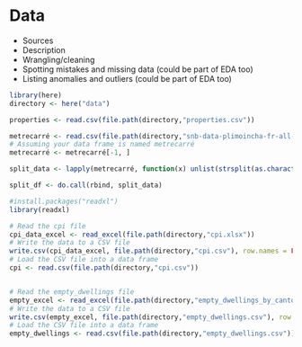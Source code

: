 # Data

* Sources
* Description
* Wrangling/cleaning
* Spotting mistakes and missing data (could be part of EDA too)
* Listing anomalies and outliers (could be part of EDA too)

```r
library(here)
directory <- here("data")

properties <- read.csv(file.path(directory,"properties.csv"))

metrecarré <- read.csv(file.path(directory,"snb-data-plimoincha-fr-all-20240321_0900.csv"))
# Assuming your data frame is named metrecarré
metrecarré <- metrecarré[-1, ]

split_data <- lapply(metrecarré, function(x) unlist(strsplit(as.character(x), ";")))

split_df <- do.call(rbind, split_data)
```

```r
#install.packages("readxl")
library(readxl)

# Read the cpi file
cpi_data_excel <- read_excel(file.path(directory,"cpi.xlsx"))
# Write the data to a CSV file
write.csv(cpi_data_excel, file.path(directory,"cpi.csv"), row.names = FALSE)
# Load the CSV file into a data frame
cpi <- read.csv(file.path(directory,"cpi.csv"))


# Read the empty_dwellings file
empty_excel <- read_excel(file.path(directory,"empty_dwellings_by_canton_1999-2023.xlsx"))
# Write the data to a CSV file
write.csv(empty_excel, file.path(directory,"empty_dwellings.csv"), row.names = FALSE)
# Load the CSV file into a data frame
empty_dwellings <- read.csv(file.path(directory,"empty_dwellings.csv"))
```


